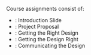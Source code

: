 
Course assignments consist of:

- <SiteLink linkKey={SiteLinks.assignment_0_top} outerComponent="span" />: Introduction Slide
- <SiteLink linkKey={SiteLinks.milestone_1_top} outerComponent="span" />: Project Proposal
- <SiteLink linkKey={SiteLinks.milestone2Top} outerComponent="span" />: Getting the Right Design
- <SiteLink linkKey={SiteLinks.milestone3Top} outerComponent="span" />: Getting the Design Right
- <SiteLink linkKey={SiteLinks.milestone4Top} outerComponent="span" />: Communicating the Design
